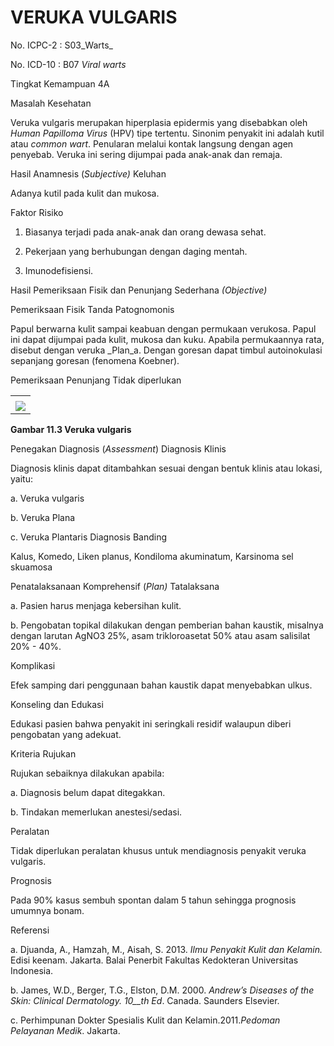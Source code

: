 # VERUKA VULGARIS

No. ICPC-2 : S03_Warts_

No. ICD-10 : B07 _Viral warts_

Tingkat Kemampuan 4A

Masalah Kesehatan

Veruka vulgaris merupakan hiperplasia epidermis yang disebabkan oleh _Human Papilloma Virus_ (HPV) tipe tertentu. Sinonim penyakit ini adalah kutil atau _common wart_. Penularan melalui kontak langsung dengan agen penyebab. Veruka ini sering dijumpai pada anak-anak dan remaja.

Hasil Anamnesis (_Subjective)_ Keluhan

Adanya kutil pada kulit dan mukosa.

 

Faktor Risiko

1. Biasanya terjadi pada anak-anak dan orang dewasa sehat.

2. Pekerjaan yang berhubungan dengan daging mentah.

3. Imunodefisiensi.

Hasil Pemeriksaan Fisik dan Penunjang Sederhana _(Objective)_

Pemeriksaan Fisik Tanda Patognomonis

Papul berwarna kulit sampai keabuan dengan permukaan verukosa. Papul ini dapat dijumpai pada kulit, mukosa dan kuku. Apabila permukaannya rata, disebut dengan veruka _Plan_a. Dengan goresan dapat timbul autoinokulasi sepanjang goresan (fenomena Koebner).

Pemeriksaan Penunjang Tidak diperlukan

| |
| --- |
| |
| ![](/1186/image119.jpg) |

 

**Gambar 11.3 Veruka vulgaris**

Penegakan Diagnosis (_Assessment_) Diagnosis Klinis

Diagnosis klinis dapat ditambahkan sesuai dengan bentuk klinis atau lokasi, yaitu:

a. Veruka vulgaris

b. Veruka Plana

c. Veruka Plantaris Diagnosis Banding

Kalus, Komedo, Liken planus, Kondiloma akuminatum, Karsinoma sel skuamosa

Penatalaksanaan Komprehensif (_Plan)_ Tatalaksana

 

a. Pasien harus menjaga kebersihan kulit.

b. Pengobatan topikal dilakukan dengan pemberian bahan kaustik, misalnya dengan larutan AgNO3 25%, asam trikloroasetat 50% atau asam salisilat 20% - 40%.

Komplikasi

Efek samping dari penggunaan bahan kaustik dapat menyebabkan ulkus.

Konseling dan Edukasi

Edukasi pasien bahwa penyakit ini seringkali residif walaupun diberi pengobatan yang adekuat.

Kriteria Rujukan

Rujukan sebaiknya dilakukan apabila:

a. Diagnosis belum dapat ditegakkan.

b. Tindakan memerlukan anestesi/sedasi.

Peralatan

Tidak diperlukan peralatan khusus untuk mendiagnosis penyakit veruka vulgaris.

Prognosis

Pada 90% kasus sembuh spontan dalam 5 tahun sehingga prognosis umumnya bonam.

Referensi

a. Djuanda, A., Hamzah, M., Aisah, S. 2013. _Ilmu Penyakit Kulit dan Kelamin._ Edisi keenam. Jakarta. Balai Penerbit Fakultas Kedokteran Universitas Indonesia.

b. James, W.D., Berger, T.G., Elston, D.M. 2000. _Andrew’s Diseases of the Skin: Clinical Dermatology. 10__th_ _Ed_. Canada. Saunders Elsevier.

c. Perhimpunan Dokter Spesialis Kulit dan Kelamin.2011._Pedoman Pelayanan Medik_. Jakarta.

